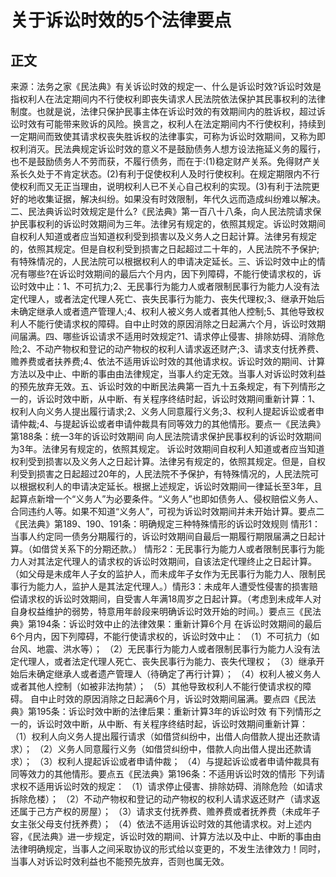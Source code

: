 # 关于诉讼时效的5个法律要点
## 正文
来源：法务之家《民法典》有关诉讼时效的规定一、什么是诉讼时效?诉讼时效是指权利人在法定期间内不行使权利即丧失请求人民法院依法保护其民事权利的法律制度。也就是说，法律只保护民事主体在诉讼时效的有效期间内的胜诉权，超过诉讼时效有可能带来败诉的风险。换言之，权利人在法定期间内不行使权利，持续到一定期间而致使其请求权丧失胜诉权的法律事实，可称为诉讼时效期间，又称为即权利消灭。民法典规定诉讼时效的意义不是鼓励债务人想方设法拖延义务的履行，也不是鼓励债务人不劳而获，不履行债务，而在于:(1)稳定财产关系。免得财产关系长久处于不肯定状态。(2)有利于促使权利人及时行使权利。在规定期限内不行使权利而又无正当理由，说明权利人已不关心自己权利的实现。(3)有利于法院更好的地收集证据，解决纠纷。如果没有时效限制，年代久远而造成纠纷难以解决。二、民法典诉讼时效规定是什么?《民法典》第一百八十八条，向人民法院请求保护民事权利的诉讼时效期间为三年。法律另有规定的，依照其规定。诉讼时效期间自权利人知道或者应当知道权利受到损害以及义务人之日起计算。法律另有规定的，依照其规定。但是自权利受到损害之日起超过二十年的，人民法院不予保护;有特殊情况的，人民法院可以根据权利人的申请决定延长。三、诉讼时效中止的情况有哪些?在诉讼时效期间的最后六个月内，因下列障碍，不能行使请求权的，诉讼时效中止：1、不可抗力;2、无民事行为能力人或者限制民事行为能力人没有法定代理人，或者法定代理人死亡、丧失民事行为能力、丧失代理权;3、继承开始后未确定继承人或者遗产管理人;4、权利人被义务人或者其他人控制;5、其他导致权利人不能行使请求权的障碍。自中止时效的原因消除之日起满六个月，诉讼时效期间届满。四、哪些诉讼请求不适用时效规定?1、请求停止侵害、排除妨碍、消除危险;2、不动产物权和登记的动产物权的权利人请求返还财产;3、请求支付抚养费、赡养费或者扶养费;4、依法不适用诉讼时效的其他请求权。诉讼时效的期间、计算方法以及中止、中断的事由由法律规定，当事人约定无效。当事人对诉讼时效利益的预先放弃无效。五、诉讼时效的中断民法典第一百九十五条规定，有下列情形之一的，诉讼时效中断，从中断、有关程序终结时起，诉讼时效期间重新计算：1、权利人向义务人提出履行请求;2、义务人同意履行义务;3、权利人提起诉讼或者申请仲裁;4、与提起诉讼或者申请仲裁具有同等效力的其他情形。要点一《民法典》第188条：统一3年的诉讼时效期间 向人民法院请求保护民事权利的诉讼时效期间为3年。法律另有规定的，依照其规定。 诉讼时效期间自权利人知道或者应当知道权利受到损害以及义务人之日起计算。法律另有规定的，依照其规定。但是，自权利受到损害之日起超过20年的，人民法院不予保护，有特殊情况的，人民法院可以根据权利人的申请决定延长。根据上述规定，诉讼时效期间一律延长至3年，且起算点新增一个“义务人”为必要条件。“义务人”也即如债务人、侵权赔偿义务人、合同违约人等。如果不知道“义务人”，可视为诉讼时效期间并未开始计算。要点二 《民法典》第189、190、191条：明确规定三种特殊情形的诉讼时效规则 情形1：当事人约定同一债务分期履行的，诉讼时效期间自最后一期履行期限届满之日起计算。（如借贷关系下的分期还款。） 情形2：无民事行为能力人或者限制民事行为能力人对其法定代理人的请求权的诉讼时效期间，自该法定代理终止之日起计算。（如父母是未成年人子女的监护人，而未成年子女作为无民事行为能力人、限制民事行为能力人，监护人是其法定代理人。）情形3：未成年人遭受性侵害的损害赔偿请求权的诉讼时效期间，自受害人年满18周岁之日起计算。（考虑到未成年人对自身权益维护的弱势，特意用年龄段来明确诉讼时效开始的时间。）要点三《民法典》第194条：诉讼时效中止的法律效果：重新计算6个月 在诉讼时效期间的最后6个月内，因下列障碍，不能行使请求权的，诉讼时效中止： （1）不可抗力（如台风、地震、洪水等）； （2）无民事行为能力人或者限制民事行为能力人没有法定代理人，或者法定代理人死亡、丧失民事行为能力、丧失代理权； （3）继承开始后未确定继承人或者遗产管理人（待确定了再行计算）； （4）权利人被义务人或者其他人控制（如被非法拘禁）； （5）其他导致权利人不能行使请求权的障碍。 自中止时效的原因消除之日起满6个月，诉讼时效期间届满。要点四《民法典》第195条：诉讼时效中断的法律后果：重新计算3年的诉讼时效 有下列情形之一的，诉讼时效中断，从中断、有关程序终结时起，诉讼时效期间重新计算：  （1）权利人向义务人提出履行请求（如借贷纠纷中，出借人向借款人提出还款请求）； （2）义务人同意履行义务（如借贷纠纷中，借款人向出借人提出还款请求）； （3）权利人提起诉讼或者申请仲裁； （4）与提起诉讼或者申请仲裁具有同等效力的其他情形。要点五《民法典》第196条：不适用诉讼时效的情形 下列请求权不适用诉讼时效的规定：  （1）请求停止侵害、排除妨碍、消除危险（如请求拆除危楼）； （2）不动产物权和登记的动产物权的权利人请求返还财产（请求返还属于己方产权的房屋）； （3）请求支付抚养费、赡养费或者抚养费（未成年子女主张父母支付抚养费）； （4）依法不适用诉讼时效的其他请求权。对上述内容，《民法典》进一步规定，诉讼时效的期间、计算方法以及中止、中断的事由由法律明确规定，当事人之间采取协议的形式给以变更的，不发生法律效力！同时，当事人对诉讼时效利益也不能预先放弃，否则也属无效。